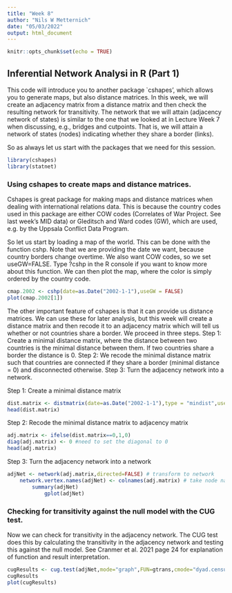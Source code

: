 ```yaml
---
title: "Week 8"
author: "Nils W Metternich"
date: "05/03/2022"
output: html_document
---
```



```r
knitr::opts_chunk$set(echo = TRUE)
```

## Inferential Network Analysi in R (Part 1)

This code will introduce you to another package `cshapes', which allows you to generate maps, but also distance matrices. In this week, we will create an adjacency matrix from a distance matrix and then check the resulting network for transitivity. The network that we will attain (adjacency network of states) is similar to the one that we looked at in Lecture Week 7 when discussing, e.g., bridges and cutpoints. That is, we will attain a network of states (nodes) indicating whether they share a border (links).

So as always let us start with the packages that we need for this session.

```r
library(cshapes)
library(statnet)
```
### Using cshapes to create maps and distance matrices.
Cshapes is great package for making maps and distance matrices when dealing with international relations data. This is because the country codes used in this package are either COW codes (Correlates of War Project. See last week's MID data) or Gleditsch and Ward codes (GW), which are used, e.g. by the Uppsala Conflict Data Program.

So let us start by loading a map of the world. This can be done with the function cshp. Note that we are providing the date we want, because country borders change overtime. We also want COW codes, so we set useGW=FALSE. Type ?cshp in the R console if you want to know more about this function. We can then plot the map, where the color is simply ordered by the country code.

```r
cmap.2002 <- cshp(date=as.Date("2002-1-1"),useGW = FALSE)
plot(cmap.2002[1])
```

The other important feature of cshapes is that it can provide us distance matrices. We can use these for later analysis, but this week will create a distance matrix and then recode it to an adjacency matrix which will tell us whether or not countries share a border. We proceed in three steps. Step 1: Create a minimal distance matrix, where the distance between two countries is the minimal distance between them. If two countries share a border the distance is 0. Step 2: We recode the minimal distance matrix such that countries are connected if they share a border (minimal distance = 0) and disconnected otherwise. Step 3: Turn the adjacency network into a network.

Step 1: Create a minimal distance matrix
```r
dist.matrix <- distmatrix(date=as.Date("2002-1-1"),type = "mindist",useGW = FALSE)
head(dist.matrix)
```

Step 2: Recode the minimal distance matrix to adjacency matrix
```r
adj.matrix <- ifelse(dist.matrix==0,1,0)
diag(adj.matrix) <- 0 #need to set the diagonal to 0
head(adj.matrix)
```

Step 3: Turn the adjacency network into a network
```r
adjNet <- network(adj.matrix,directed=FALSE) # transform to network
	network.vertex.names(adjNet) <- colnames(adj.matrix) # take node names from adj.matrix
		summary(adjNet)
			gplot(adjNet)

```

### Checking for transitivity against the null model with the CUG test. 

Now we can check for transitivity in the adjacency network. The CUG test does this by calculating the transitivity in the adjacency network and testing this against the null model. See Cranmer et al. 2021 page 24 for explanation of function and result interpretation. 

```r
cugResults <- cug.test(adjNet,mode="graph",FUN=gtrans,cmode="dyad.census")
cugResults
plot(cugResults)
```

